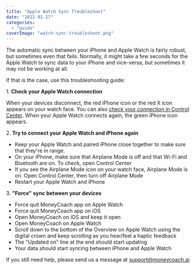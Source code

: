 ```yaml
---
title: "Apple Watch Sync Troubleshoot"
date: "2022-01-17"
categories: 
  - "guide"
coverImage: "watch-sync-troubleshoot.png"
---
```


The automatic sync between your iPhone and Apple Watch is fairly robust, but sometimes even that fails. Normally, it might take a few seconds for the Apple Watch to sync data to your iPhone and vice-versa, but sometimes it may not be working at all.

If that is the case, use this troubleshooting guide:

1\. **Check your Apple Watch connection**

When your devices disconnect, the red iPhone icon or the red X icon appears on your watch face. You can also [check your connection in Control Center](https://support.apple.com/kb/HT206951). When your Apple Watch connects again, the green iPhone icon appears.

2\. **Try to connect your Apple Watch and iPhone again**

- Keep your Apple Watch and paired iPhone close together to make sure that they're in range.
- On your iPhone, make sure that Airplane Mode is off and that Wi-Fi and Bluetooth are on. To check, open Control Center
- If you see the Airplane Mode icon on your watch face, Airplane Mode is on. Open Control Center, then turn off Airplane Mode
- Restart your Apple Watch and iPhone

3\. **"Force" sync between your devices**

- Force quit MoneyCoach app on Apple Watch
- Force quit MoneyCoach app on iOS
- Open MoneyCoach on iOS and keep it open
- Open MoneyCoach on Apple Watch
- Scroll down to the bottom of the Overview on Apple Watch using the digital crown and keep scrolling as you hear/feel a haptic feedback
- The "Updated on" line at the end should start updating
- Your data should start syncing between iPhone and Apple Watch

If you still need help, please send us a message at [support@moneycoach.ai](mailto:support@moneycoach.ai)
